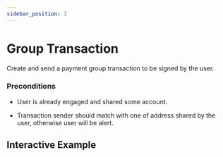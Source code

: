 ```yaml
---
sidebar_position: 3
---
```



# Group Transaction

Create and send a payment group transaction to be signed by the user.

### Preconditions

* User is already engaged and shared some account.

* Transaction sender should match with one of address shared by the user, otherwise user will be alert.

## Interactive Example
<GroupTransaction />
